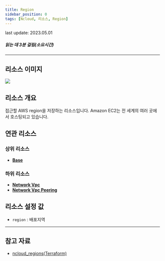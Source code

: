 ```yaml
---
title: Region
sidebar_position: 0
tags: [Ncloud, 리소스, Region]
---
```



<span className="theme-doc-version-badge badge badge--secondary">
    last update: 2023.05.01
</span>

##### 읽는 데 3분 걸림(소요시간)

---

## 리소스 이미지

<img src={icon} />

## 리소스 개요

접근할 AWS region을 저장하는 리소스입니다. Amazon EC2는 전 세계의 여러 곳에서 호스팅되고 있습니다.

## 연관 리소스

### 상위 리소스

-   [**Base**](https://docs.cstudio.app/docs/resource/ncloud/Base/)

### 하위 리소스

-   [**Network Vpc**](https://docs.cstudio.app/docs/resource/ncloud/Network/Vpc)
-   [**Network Vpc Peering**](https://docs.cstudio.app/docs/resource/ncloud/Network/VpcPeering)

## 리소스 설정 값

-   `region` : 배포지역

---

## 참고 자료

-   [ncloud_regions(Terraform)](https://registry.terraform.io/providers/NaverCloudPlatform/ncloud/latest/docs/data-sources/regions)
